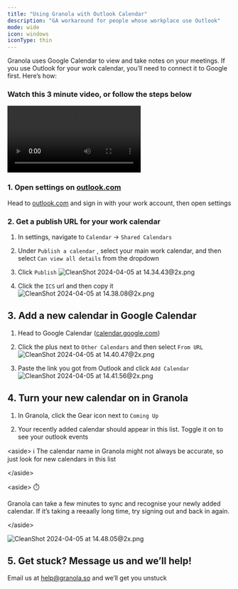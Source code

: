 ```yaml
---
title: "Using Granola with Outlook Calendar"
description: "GA workaround for people whose workplace use Outlook"
mode: wide
icon: windows
iconType: thin
---
```


Granola uses Google Calendar to view and take notes on your meetings. If you use Outlook for your work calendar, you’ll need to connect it to Google first. Here’s how:

### Watch this 3 minute video, or follow the steps below

<video
  controls
  className="w-full aspect-video"
  src="https://www.loom.com/share/d09ac60fd71246b5b4259347914fef75?sid=fb7f2289-7b6f-41b8-ac28-f9656914c984"
/>

### 1. Open settings on [outlook.com](http://outlook.com)

Head to [outlook.com](http://outlook.com) and sign in with your work account, then open settings

### 2. Get a publish URL for your work calendar

1. In settings, navigate to `Calendar` → `Shared Calendars`

2. Under `Publish a calendar` , select your main work calendar, and then select `Can view all details` from the dropdown

3. Click `Publish`
   ![CleanShot 2024-04-05 at 14.34.43@2x.png](https://prod-files-secure.s3.us-west-2.amazonaws.com/193cc12c-d70b-4c53-bb85-bcfb9bb7a6e7/4ec36503-1de0-493c-8eb8-cc94e2978f8c/CleanShot_2024-04-05_at_14.34.432x.png)

4. Click the `ICS` url and then copy it
   ![CleanShot 2024-04-05 at 14.38.08@2x.png](https://prod-files-secure.s3.us-west-2.amazonaws.com/193cc12c-d70b-4c53-bb85-bcfb9bb7a6e7/066b7a8d-1759-445f-9c5c-bb0cb9547c37/CleanShot_2024-04-05_at_14.38.082x.png)

## 3. Add a new calendar in Google Calendar

1. Head to Google Calendar ([calendar.google.com](http://calendar.google.com))

2. Click the plus next to `Other Calendars` and then select `From URL`
   ![CleanShot 2024-04-05 at 14.40.47@2x.png](https://prod-files-secure.s3.us-west-2.amazonaws.com/193cc12c-d70b-4c53-bb85-bcfb9bb7a6e7/f49c25ab-c74c-4387-a148-7e320369bbba/CleanShot_2024-04-05_at_14.40.472x.png)

3. Paste the link you got from Outlook and click `Add Calendar`
   ![CleanShot 2024-04-05 at 14.41.56@2x.png](https://prod-files-secure.s3.us-west-2.amazonaws.com/193cc12c-d70b-4c53-bb85-bcfb9bb7a6e7/9398f04b-faaf-4b64-9772-34b8aaef3f2a/CleanShot_2024-04-05_at_14.41.562x.png)

## 4. Turn your new calendar on in Granola

1. In Granola, click the Gear icon next to `Coming Up`

2. Your recently added calendar should appear in this list. Toggle it on to see your outlook events

\<aside> ℹ️ The calendar name in Granola might not always be accurate, so just look for new calendars in this list

\</aside>

\<aside> ⏱️

Granola can take a few minutes to sync and recognise your newly added calendar. If it’s taking a reeaally long time, try signing out and back in again.

\</aside>

![CleanShot 2024-04-05 at 14.48.05@2x.png](https://prod-files-secure.s3.us-west-2.amazonaws.com/193cc12c-d70b-4c53-bb85-bcfb9bb7a6e7/64c00463-c834-4854-9e27-0070b6cbb921/CleanShot_2024-04-05_at_14.48.052x.png)

## 5. Get stuck? Message us and we’ll help!

Email us at [help@granola.so](mailto:help@granola.so) and we’ll get you unstuck

